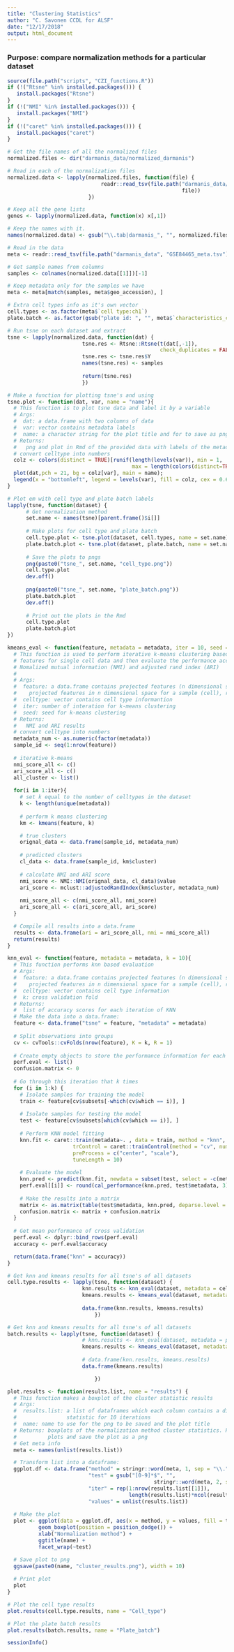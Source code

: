 ```yaml
---
title: "Clustering Statistics"
author: "C. Savonen CCDL for ALSF"
date: "12/17/2018"
output: html_document
---
```

### Purpose: compare normalization methods for a particular dataset
```r
source(file.path("scripts", "CZI_functions.R"))
if (!("Rtsne" %in% installed.packages())) {
   install.packages("Rtsne")
}
if (!("NMI" %in% installed.packages())) {
   install.packages("NMI")
}
if (!("caret" %in% installed.packages())) {
   install.packages("caret")
}
```

```r
# Get the file names of all the normalized files
normalized.files <- dir("darmanis_data/normalized_darmanis")

# Read in each of the normalization files
normalized.data <- lapply(normalized.files, function(file) {
                              readr::read_tsv(file.path("darmanis_data/normalized_darmanis",
                                                        file))
                          })

# Keep all the gene lists
genes <- lapply(normalized.data, function(x) x[,1])

# Keep the names with it.
names(normalized.data) <- gsub("\\.tab|darmanis_", "", normalized.files)
```

```r
# Read in the data
meta <- readr::read_tsv(file.path("darmanis_data", "GSE84465_meta.tsv"))
```

```r
# Get sample names from columns
samples <- colnames(normalized.data[[1]])[-1]

# Keep metadata only for the samples we have
meta <- meta[match(samples, meta$geo_accession), ]

# Extra cell types info as it's own vector
cell.types <- as.factor(meta$`cell type:ch1`)
plate.batch <- as.factor(gsub("plate id: ", "", meta$`characteristics_ch1.1`))
```

```r
# Run tsne on each dataset and extract
tsne <- lapply(normalized.data, function(dat) {
                        tsne.res <- Rtsne::Rtsne(t(dat[,-1]),
                                                 check_duplicates = FALSE)
                        tsne.res <- tsne.res$Y
                        names(tsne.res) <- samples
                        
                        return(tsne.res)
                        })
```

```r
# Make a function for plotting tsne's and using 
tsne.plot <- function(dat, var, name = "name"){
  # This function is to plot tsne data and label it by a variable
  # Args:
  #  dat: a data.frame with two columns of data
  #  var: vector contains metadata labels
  #  name: a character string for the plot title and for to save as png
  # Returns:
  #   png and plot in Rmd of the provided data with labels of the metadata provided
  # convert celltype into numbers
  colz <- colors(distinct = TRUE)[runif(length(levels(var)), min = 1,
                                        max = length(colors(distinct=TRUE)))]
  plot(dat,pch = 21, bg = colz[var], main = name);
  legend(x = "bottomleft", legend = levels(var), fill = colz, cex = 0.6)
}

# Plot em with cell type and plate batch labels
lapply(tsne, function(dataset) {
      # Get normalization method
      set.name <- names(tsne)[parent.frame()$i[]]
      
      # Make plots for cell type and plate batch 
      cell.type.plot <- tsne.plot(dataset, cell.types, name = set.name)
      plate.batch.plot <- tsne.plot(dataset, plate.batch, name = set.name)
    
      # Save the plots to pngs
      png(paste0("tsne_", set.name, "cell_type.png"))
      cell.type.plot
      dev.off()
      
      png(paste0("tsne_", set.name, "plate_batch.png"))
      plate.batch.plot
      dev.off()
      
      # Print out the plots in the Rmd
      cell.type.plot
      plate.batch.plot
})

```

```r
kmeans_eval <- function(feature, metadata = metadata, iter = 10, seed =1234) {
  # This function is used to perform iterative k-means clustering based on projected 
  # features for single cell data and then evaluate the performance according to 
  # Nomalized mutual information (NMI) and adjusted rand index (ARI)
  #
  # Args:
  #  feature: a data.frame contains projected features (n dimensional space, n = 2, 3 ...), the columns are
  #    projected features in n dimensional space for a sample (cell), rows are samples
  #  celltype: vector contains cell type informantion
  #  iter: number of interation for k-means clustering
  #  seed: seed for k-means clustering
  # Returns:
  #   NMI and ARI results
  # convert celltype into numbers
  metadata_num <- as.numeric(factor(metadata))
  sample_id <- seq(1:nrow(feature))
  
  # iterative k-means
  nmi_score_all <- c()
  ari_score_all <- c()
  all_cluster <- list()
  
  for(i in 1:iter){
    # set k equal to the number of celltypes in the dataset
    k <- length(unique(metadata))
    
    # perform k means clustering
    km <- kmeans(feature, k)

    # true clusters
    orignal_data <- data.frame(sample_id, metadata_num)
    
    # predicted clusters
    cl_data <- data.frame(sample_id, km$cluster)
    
    # calculate NMI and ARI score
    nmi_score <- NMI::NMI(orignal_data, cl_data)$value
    ari_score <- mclust::adjustedRandIndex(km$cluster, metadata_num)
    
    nmi_score_all <- c(nmi_score_all, nmi_score)
    ari_score_all <- c(ari_score_all, ari_score)
  }

  # Compile all results into a data.frame
  results <- data.frame(ari = ari_score_all, nmi = nmi_score_all)
  return(results)
}
```

```r
knn_eval <- function(feature, metadata = metadata, k = 10){
  # This function performs knn based evaluation 
  # Args:
  #  feature: a data.frame contains projected features (n dimensional space, n = 2, 3 ...), the columns are
  #    projected features in n dimensional space for a sample (cell), rows are samples
  #  celltype: vector contains cell type information
  #  k: cross validation fold
  # Returns:
  #  list of accuracy scores for each iteration of KNN
  # Make the data into a data.frame:
  feature <- data.frame("tsne" = feature, "metadata" = metadata)
  
  # Split observations into groups
  cv <- cvTools::cvFolds(nrow(feature), K = k, R = 1)
  
  # Create empty objects to store the performance information for each iteration
  perf.eval <- list()
  confusion.matrix <- 0
  
  # Go through this iteration that k times
  for (i in 1:k) {
    # Isolate samples for training the model
    train <- feature[cv$subsets[-which(cv$which == i)], ]
    
    # Isolate samples for testing the model
    test <- feature[cv$subsets[which(cv$which == i)], ]
    
    # Perform KNN model fitting
    knn.fit <- caret::train(metadata~. , data = train, method = "knn",
                     trControl = caret::trainControl(method = "cv", number = 3),
                     preProcess = c("center", "scale"),
                     tuneLength = 10)
    
    # Evaluate the model
    knn.pred <- predict(knn.fit, newdata = subset(test, select = -c(metadata)))
    perf.eval[[i]] <- round(cal_performance(knn.pred, test$metadata, 3), 2)
    
    # Make the results into a matrix
    matrix <- as.matrix(table(test$metadata, knn.pred, deparse.level = 0))
    confusion.matrix <- matrix + confusion.matrix
  }
  
  # Get mean performance of cross validation
  perf.eval <- dplyr::bind_rows(perf.eval)
  accuracy <- perf.eval$accuracy

  return(data.frame("knn" = accuracy))
}
```

```r
# Get knn and kmeans results for all tsne's of all datasets
cell.type.results <- lapply(tsne, function(dataset) {
                        knn.results <- knn_eval(dataset, metadata = cell.types)
                        kmeans.results <- kmeans_eval(dataset, metadata = cell.types)
                            
                        data.frame(knn.results, kmeans.results)
                            })
```

```r
# Get knn and kmeans results for all tsne's of all datasets
batch.results <- lapply(tsne, function(dataset) {
                        # knn.results <- knn_eval(dataset, metadata = plate.batch)
                        kmeans.results <- kmeans_eval(dataset, metadata = plate.batch)
                            
                        # data.frame(knn.results, kmeans.results)
                        data.frame(kmeans.results)

                            })
```

```r
plot.results <- function(results.list, name = "results") {
  # This function makes a boxplot of the cluster statistic results 
  # Args:
  #  results.list: a list of dataframes which each column contains a different 
  #                statistic for 10 iterations
  #  name: name to use for the png to be saved and the plot title 
  # Returns: boxplots of the normalization method cluster statistics. Prints the
  #          plots and save the plot as a png
  # Get meta info 
  meta <- names(unlist(results.list))

  # Transform list into a dataframe:
  ggplot.df <- data.frame("method" = stringr::word(meta, 1, sep = "\\."),
                          "test" = gsub("[0-9]*$", "", 
                                               stringr::word(meta, 2, sep = "\\.")),
                          "iter" = rep(1:nrow(results.list[[1]]),
                                       length(results.list)*ncol(results.list[[1]])),
                          "values" = unlist(results.list))
  
  # Make the plot
  plot <- ggplot(data = ggplot.df, aes(x = method, y = values, fill = test)) +
          geom_boxplot(position = position_dodge()) + 
          xlab("Normalization method") +
          ggtitle(name) +
          facet_wrap(~test)

  # Save plot to png
  ggsave(paste0(name, "cluster_results.png"), width = 10) 
  
  # Print plot
  plot
}
```

```r
# Plot the cell type results 
plot.results(cell.type.results, name = "Cell_type")

# Plot the plate batch results
plot.results(batch.results, name = "Plate_batch")
```

```r
sessionInfo()
```


